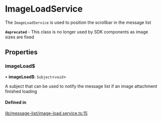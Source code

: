 # ImageLoadService

The `ImageLoadService` is used to position the scrollbar in the message list

**`deprecated`** - This class is no longer used by SDK components as image sizes are fixed

## Properties

### imageLoad$

• **imageLoad$**: `Subject`<`void`\>

A subject that can be used to notify the message list if an image attachment finished loading

#### Defined in

[lib/message-list/image-load.service.ts:15](https://github.com/GetStream/stream-chat-angular/blob/4507f72/projects/stream-chat-angular/src/lib/message-list/image-load.service.ts#L15)
